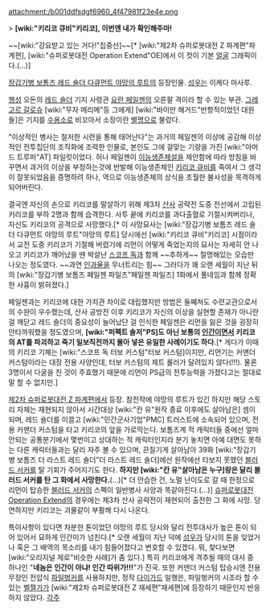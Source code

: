 attachment:/b001ddfsdgf6960_4f47981f23e4e.png

> '''[wiki:"키리코 큐비"키리코], 이번엔 내가 확인해주마!'''

~~[wiki:"강요받고 있는 거다!"집중선]~~[* [wiki:"제2차 슈퍼로봇대전 Z 파계편"파계편], [wiki:"슈퍼로봇대전 Operation Extend"OE]에서 이 컷이 기본 [[얼굴]] 그래픽이다.(…)]

[[장갑기병 보톰즈 레드 숄더 다큐먼트 야망의 루트]]의 등장인물. [[성우]]는 이케다 마사루.

[[행성]] 오돈의 [[레드 숄더]] 기지 사령관 [[요란 페일젠]]의 오른팔 격이라 할 수 있는 부관. [[그레고르 갈로슈]] [wiki:"무자 메리메"등 그에게] [wiki:"바이만 해거드"반항적이었던 대원들]은 기지를 [[수용소]]로 비꼬아서 소장이란 [[별명]]으로 불렀다.

"이상적인 병사는 철저한 시련을 통해 태어난다"는 과거의 페일젠의 이상에 공감해 이상적인 전투집단의 조직화에 조력한 인물로, 본인도 그에 걸맞는 기량을 가진 [wiki:"아머드 트루퍼"AT] 파일럿이었다. 허나 페일젠이 [[이능생존체]]설을 제안함에 따라 방침을 바꾸면서 과거의 이상을 부정하는것에 반발해 이능생존체인 [[키리코 큐비]]를 죽여서 그 생각이 잘못되었음을 증명하려 하나, 역으로 이능생존체의 상식을 초월한 불사성을 목격하게 되어버린다.

결국엔 자신의 손으로 키리코를 말살하기 위해 제3차 [[산사]] 공략전 도중 전선에서 고립된 키리코를 부하 2명과 함께 습격한다. 사투 끝에 키리코를 과다출혈로 기절시켜버리나, 자신도 키리코의 공격으로 사망했다.[* 이 사망묘사는 [wiki:"장갑기병 보톰즈 레드 숄더 다큐먼트 야망의 루트"야망의 루트] 당시에선 [wiki:"키리코 큐비"키리코] 시점이라서 교전 도중 키리코가 기절해 버렸기에 리먼이 어떻게 죽었는지의 묘사는 자세히 안 나오고 키리코가 깨어났을 땐 박살난 [[스코프 독]]과 함께 ~~추하게~~ 절명해있는 모습만 나오는 정도였다. ~~과연 [[인과율]]을 무너트리는 힘~~ 그러다가 꽤 오랜 세월이 지난 뒤의 [wiki:"장갑기병 보톰즈 페일젠 파일즈"페일젠 파일즈] 1화에서 풀네임과 함께 정확한 사흉이 밝혀졌다.]

페일젠과는 키리코에 대한 가치관 차이로 대립했지만 방법은 둘째쳐도 수련교관으로서의 수완이 우수했는데, 산사 공방전 이후 키리코가 자신의 이상을 실현할 존재가 아니란 걸 깨닫고 레드 숄더의 중요성이 늘어났단 걸 인식한 페일젠은 리먼을 잃은 것을 굉장히 안타까워했을 정도였으며, '''[wiki:"퍼펙트 솔저"PS]도 아닌 보통의 [[인간]]이면서 키리코의 AT를 파괴하고 죽기 일보직전까지 몰아 넣은 유일한 사례이기도 하다.'''[* 게다가 이때의 키리코 기체는 [wiki:"스코프 독 터보 커스텀"터보 커스텀]이지만, 리먼기는 커맨더 커스텀이라는 대장 전용 사양인데, 터보 커스텀의 제트 롤러가 달려있지 않다(!!!). 물론 3명이서 다굴을 친 것이 주효했기 때문에 리먼이 PS급의 전투능력을 가졌다고는 절대로 말 할 수 없지만.]

[[제2차 슈퍼로봇대전 Z 파계편]]에서 등장. 참전작에 야망의 루트가 있긴 하지만 해당 스토리 자체는 재현되지 않아서 시간대상 [wiki:"칸 유"원작 종료 이후에도 살아남은] 셈이 되며, 레드 숄더를 이끌고 [wiki:"민간군사기업"PMC] 트러스트에 소속되어 있으며, 전용 커맨더 커스텀을 타고 키리코의 앞을 가로막는다. 보톰즈계 적 캐릭터들 중에선 얼마 안되는 공통분기에서 몇번이고 상대하는 적 캐릭터인지라 분기 놓치면 아예 대면도 못하는 다른 캐릭터들과는 달리 자주 볼 수 있으며, 끈질기게 살아남아 39화 [wiki:"장갑기병 보톰즈 더 라스트 레드 숄더"더 라스트 레드 숄더]에선 원작에선 타보지 못했던 [[블러드 서커]]를 탈 기회가 주어지기도 한다. '''하지만 [wiki:"칸 유"살아남은 누구]랑은 달리 블러드 서커를 탄 그 화에서 사망한다.'''(…)[* 더 안습한 건, 노멀 난이도로 갈 때 한정으로 리먼이 탑승한 [[블러드 서커]]의 스펙이 일반병사 사양과 똑같아진다.(…)] [[슈퍼로봇대전 Operation Extend]]의 경우에는 제3차 산사 공략전이 재현되어 출전한 그 화에 사망. 당연하지만 키리코는 괴물같이 부활해 다시 나온다.

특이사항이 있다면 차분한 톤이었던 야망의 루트 당시와 달리 전투대사가 높은 톤이 되어 있어서 묘하게 인간미가 넘친다.[* 오랜 세월이 지난 덕에 [[성우]]가 당시의 톤을 잊었거나 혹은 그 배역의 목소리를 내기 힘들어졌다고 변호할 수 있겠다. 뭐, 찾다보면 [wiki:"오리지널 제로"비슷한 사례]가 좀 있다.] 특히 키리코에게 격추될 때의 대사 중 하나인 "'''네놈은 인간이 아냐! 인간 따위가!!!'''"가 진국. 또한 커맨더 커스텀 탑승시엔 전용무장인 전압식 [[파일벙커]]를 사용하지만, 정작 [[다이가드]] 일행은, 파일벙커의 시조라 할 수 있는 [[벨젤가]]가 [wiki:"제2차 슈퍼로봇대전 Z 재세편"재세편]에 등장하기 때문인지 반응하지 않았다.
[[각주]]

